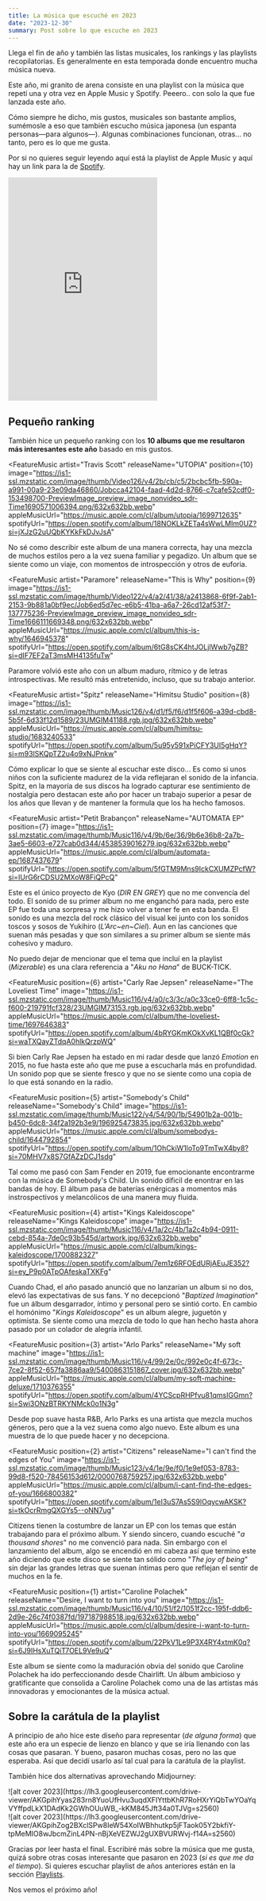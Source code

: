 ```yaml
---
title: La música que escuché en 2023
date: "2023-12-30"
summary: Post sobre lo que escuche en 2023
---
```


Llega el fin de año y también las listas musicales, los rankings y las playlists recopilatorias. Es generalmente en esta temporada donde encuentro mucha música nueva.

Este año, mi granito de arena consiste en una playlist con la música que repetí una y otra vez en Apple Music y Spotify. Peeero.. con solo la que fue lanzada este año.

<Message inPost title="Disclaimer de siempre 🙄">
  Cómo siempre he dicho, mis gustos, musicales son bastante amplios, sumémosle a
  eso que también escucho música japonesa (un espanta personas—para algunos—).
  Algunas combinaciones funcionan, otras... no tanto, pero es lo que me gusta.
</Message>

Por si no quieres seguir leyendo aquí está la playlist de Apple Music y aquí hay un link para la de [Spotify](https://open.spotify.com/playlist/0vfN8CgTQqhxSoglFITP6q?si=14RXhSIgTrSBHBo0FjwA-Q&pi=u-i_Q4qyygQmaw).

<iframe
  allow="autoplay *; encrypted-media *; fullscreen *; clipboard-write"
  frameBorder="0"
  height="450"
  style={{
    width: '100%',
    maxWidth: '660px',
    overflow: 'hidden',
    borderRadius: '10px',
    marginTop: 'var(--space-l)'
  }}
  sandbox="allow-forms allow-popups allow-same-origin allow-scripts allow-storage-access-by-user-activation allow-top-navigation-by-user-activation"
  src="https://embed.music.apple.com/cl/playlist/2023/pl.u-PDb44zVso1lgd9?l=en-GB"
></iframe>

## Pequeño ranking

También hice un pequeño ranking con los **10 albums que me resultaron más interesantes este año** basado en mis gustos.

<div>

<FeatureMusic
  artist="Travis Scott"
  releaseName="UTOPIA"
  position={10}
  image="https://is1-ssl.mzstatic.com/image/thumb/Video126/v4/2b/cb/c5/2bcbc5fb-590a-a991-00a9-23e09da46860/Jobcca42104-faad-4d2d-8766-c7cafe52cdf0-153498700-PreviewImage_preview_image_nonvideo_sdr-Time1690571006394.png/632x632bb.webp"
  appleMusicUrl="https://music.apple.com/cl/album/utopia/1699712635"
  spotifyUrl="https://open.spotify.com/album/18NOKLkZETa4sWwLMIm0UZ?si=jXJzG2uUQbKYKkFkDJvJsA"
>
  No sé como describir este album de una manera correcta, hay una mezcla de
  muchos estilos pero a la vez suena familiar y pegadizo. Un album que se siente como un viaje, con momentos de introspección y otros de euforia.
</FeatureMusic>

<FeatureMusic
  artist="Paramore"
  releaseName="This is Why"
  position={9}
  image="https://is1-ssl.mzstatic.com/image/thumb/Video122/v4/a2/41/38/a2413868-6f9f-2ab1-2153-9b881a0bf9ec/Job6ed5d7ec-e6b5-41ba-a6a7-26cd12af53f7-137775236-PreviewImage_preview_image_nonvideo_sdr-Time1666111669348.png/632x632bb.webp"
  appleMusicUrl="https://music.apple.com/cl/album/this-is-why/1646945378"
  spotifyUrl="https://open.spotify.com/album/6tG8sCK4htJOLjlWwb7gZB?si=dIF7EF2aT3msMH4135fuTw"
>
  Paramore volvió este año con un album maduro, rítmico y de letras
  introspectivas. Me resultó más entretenido, incluso, que su trabajo anterior.
</FeatureMusic>

<FeatureMusic
  artist="Spitz"
  releaseName="Himitsu Studio"
  position={8}
  image="https://is1-ssl.mzstatic.com/image/thumb/Music126/v4/d1/f5/f6/d1f5f606-a39d-cbd8-5b5f-6d33f12d1589/23UMGIM41188.rgb.jpg/632x632bb.webp"
  appleMusicUrl="https://music.apple.com/cl/album/himitsu-studio/1683240533"
  spotifyUrl="https://open.spotify.com/album/5u95y591xPiCFY3UI5gHqY?si=m93lSKQpTZ2u4o9xNJPnkw"
>
  Cómo explicar lo que se siente al escuchar este disco... Es como si unos niños
  con la suficiente madurez de la vida reflejaran el sonido de la infancia.
  Spitz, en la mayoría de sus discos ha logrado capturar ese sentimiento de
  nostalgia pero destacan este año por hacer un trabajo superior a pesar de los
  años que llevan y de mantener la formula que los ha hecho famosos.
</FeatureMusic>

<FeatureMusic
  artist="Petit Brabançon"
  releaseName="AUTOMATA EP"
  position={7}
  image="https://is1-ssl.mzstatic.com/image/thumb/Music116/v4/9b/6e/36/9b6e36b8-2a7b-3ae5-6603-e727cab0d344/4538539016279.jpg/632x632bb.webp"
  appleMusicUrl="https://music.apple.com/cl/album/automata-ep/1687437679"
  spotifyUrl="https://open.spotify.com/album/5fGTM9Mns9IckCXUMZPcfW?si=IUrG6rCDSU2MXoW8FiQPcQ"
>
Este es el único proyecto de Kyo (_DIR EN GREY_) que no me convencía del todo. El sonido de su primer album no me enganchó para nada, pero este EP fue toda una sorpresa y me hizo volver a tener fe en esta banda. El sonido es una mezcla del rock clásico del visual kei junto con los sonidos toscos y sosos de Yukihiro (_L'Arc~en~Ciel_). Aun en las canciones que suenan más pesadas y que son similares a su primer album se siente más cohesivo y maduro.

No puedo dejar de mencionar que el tema que incluí en la playlist (_Mizerable_) es una clara referencia a "_Aku no Hana_" de BUCK-TICK.

</FeatureMusic>

<FeatureMusic
  position={6}
  artist="Carly Rae Jepsen"
  releaseName="The Loveliest Time"
  image="https://is1-ssl.mzstatic.com/image/thumb/Music116/v4/a0/c3/3c/a0c33ce0-6ff8-1c5c-f600-219791fcf328/23UMGIM73153.rgb.jpg/632x632bb.webp"
  appleMusicUrl="https://music.apple.com/cl/album/the-loveliest-time/1697646383"
  spotifyUrl="https://open.spotify.com/album/4bRYGKmKOkXvKL1QBf0cGk?si=waTXQayZTdqA0hlkQrzpWQ"
>
  Si bien Carly Rae Jepsen ha estado en mi radar desde que lanzó _Emotion_ en
  2015, no fue hasta este año que me puse a escucharla más en profundidad. Un
  sonido pop que se siente fresco y que no se siente como una copia de lo que
  está sonando en la radio.
</FeatureMusic>

<FeatureMusic
  position={5}
  artist="Somebody's Child"
  releaseName="Somebody's Child"
  image="https://is1-ssl.mzstatic.com/image/thumb/Music122/v4/54/90/1b/54901b2a-001b-b450-6dc8-34f2a192b3e9/196925473835.jpg/632x632bb.webp"
  appleMusicUrl="https://music.apple.com/cl/album/somebodys-child/1644792854"
  spotifyUrl="https://open.spotify.com/album/1OhCkiW1loTo9TmTwX4by8?si=70MHV7x8S7GfAZzDCJ1sdg"
>
  Tal como me pasó con Sam Fender en 2019, fue emocionante encontrarme con la
  música de Somebody's Child. Un sonido dificil de enontrar en las bandas de
  hoy. El álbum pasa de baterías enérgicas a momentos más instrospectivos y
  melancólicos de una manera muy fluida.
</FeatureMusic>

<FeatureMusic
  position={4}
  artist="Kings Kaleidoscope"
  releaseName="Kings Kaleidoscope"
  image="https://is1-ssl.mzstatic.com/image/thumb/Music116/v4/1a/2c/4b/1a2c4b94-0911-cebd-854a-7de0c93b545d/artwork.jpg/632x632bb.webp"
  appleMusicUrl="https://music.apple.com/cl/album/kings-kaleidoscope/1700882327"
  spotifyUrl="https://open.spotify.com/album/7em1z6RFOEdURjAEuJE352?si=ey_P9p0ATpOAfeskaTXKFg"
>
  Cuando Chad, el año pasado anunció que no lanzarían un album si no dos, elevó
  las expectativas de sus fans. Y no decepcionó "_Baptized Imagination_" fue un
  álbum desgarrador, íntimo y personal pero se sintió corto. En cambio el
  homónimo "_Kings Kaleidoscope_" es un album alegre, juguetón y optimista. Se
  siente como una mezcla de todo lo que han hecho hasta ahora pasado por un
  colador de alegría infantil.
</FeatureMusic>

<FeatureMusic
  position={3}
  artist="Arlo Parks"
  releaseName="My soft machine"
  image="https://is1-ssl.mzstatic.com/image/thumb/Music116/v4/99/2e/0c/992e0c4f-673c-7ce2-8f52-657fa3886aa9/5400863151867_cover.jpg/632x632bb.webp"
  appleMusicUrl="https://music.apple.com/cl/album/my-soft-machine-deluxe/1710376355"
  spotifyUrl="https://open.spotify.com/album/4YCScpRHPfvu81qmsIGGmn?si=Swi3ONzBTRKYNMck0o1N3g"
>
  Desde pop suave hasta R&B, Arlo Parks es una artista que mezcla muchos
  géneros, pero que a la vez suena como algo nuevo. Este album es una muestra de
  lo que puede hacer y no decepciona.
</FeatureMusic>

<FeatureMusic
  position={2}
  artist="Citizens"
  releaseName="I can't find the edges of You"
  image="https://is1-ssl.mzstatic.com/image/thumb/Music123/v4/1e/9e/f0/1e9ef053-8783-99d8-f520-78456153d612/0000768759257.jpg/632x632bb.webp"
  appleMusicUrl="https://music.apple.com/cl/album/i-cant-find-the-edges-of-you/1666800382"
  spotifyUrl="https://open.spotify.com/album/1eI3uS7As5S9lOqycwAKSK?si=tkOcrRmgQXGYs5--oNN7ug"
>
  Citizens tienen la costumbre de lanzar un EP con los temas que están
  trabajando para el próximo album. Y siendo sincero, cuando escuché "_a
  thousand shores_" no me convenció para nada. Sin embargo con el lanzamiento
  del album, algo se encendió en mi cabeza así que termino este año diciendo que
  este disco se siente tan sólido como "_The joy of being_" sin dejar las
  grandes letras que suenan íntimas pero que reflejan el sentir de muchos en la
  fe.
</FeatureMusic>

<FeatureMusic
  position={1}
  artist="Caroline Polachek"
  releaseName="Desire, I want to turn into you"
  image="https://is1-ssl.mzstatic.com/image/thumb/Music116/v4/10/51/f2/1051f2cc-195f-ddb6-2d9e-26c74f0387fd/197187988518.jpg/632x632bb.webp"
  appleMusicUrl="https://music.apple.com/cl/album/desire-i-want-to-turn-into-you/1669095245"
  spotifyUrl="https://open.spotify.com/album/22PkV1Le9P3X4RY4xtmK0q?si=6J9IHsXuTQiT7OEL9Ve9uQ"
>
  Este album se siente como la maduración obvia del sonido que Caroline Polachek
  ha ido perfeccionando desde Chairlift. Un álbum ambicioso y gratificante que
  consolida a Caroline Polachek como una de las artistas más innovadoras y
  emocionantes de la música actual.
</FeatureMusic>

</div>

## Sobre la carátula de la playlist

A principio de año hice este diseño para representar (_de alguna forma_) que este año era un especie de lienzo en blanco y que se iría llenando con las cosas que pasaran. Y bueno, pasaron muchas cosas, pero no las que esperaba. Así que decidí usarlo así tal cual para la carátula de la playlist.

También hice dos alternativas aprovechando Midjourney:

<div className="grid grid-cols-2 gap-4">
  <div>
    ![alt cover
    2023](https://lh3.googleusercontent.com/drive-viewer/AKGpihYyas283rn8YuoUfHvu3uqdXFIYttbKhR7RoHXrYiQbTwYOaYqVYffpdLkX1DAdKk2GWhOUuWB_-kKM845Jft34a0TJVg=s2560)
  </div>
  <div>
    ![alt cover
    2023](https://lh3.googleusercontent.com/drive-viewer/AKGpihZog2BXclSPw8IeW54XoIWBhhutkp5jFTaok05Y2bkfiY-tpMeMIO8wJbcmZinL4PN-nBjXeVEZWJ2gUXBVURWvj-f14A=s2560)
  </div>
</div>

Gracias por leer hasta el final. Escribiré más sobre la música que me gusta, quizá sobre otras cosas interesante que pasaron en 2023 (_si es que me da el tiempo_). Si quieres escuchar playlist de años anteriores están en la sección [Playlists](/playlists).

Nos vemos el próximo año!
